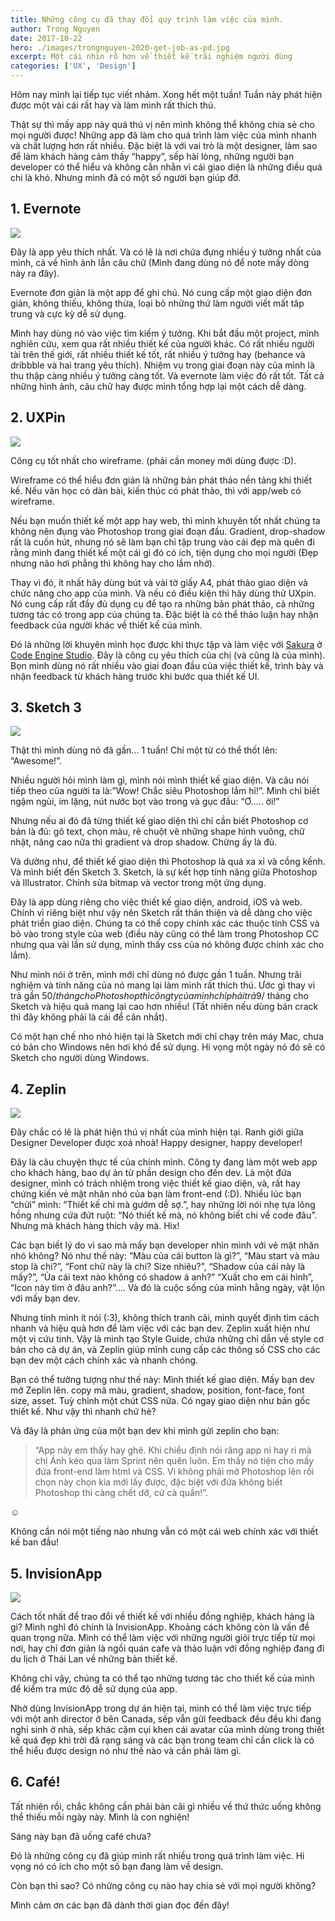 ```yaml
---
title: Những công cụ đã thay đổi quy trình làm việc của mình.
author: Trong Nguyen
date: 2017-10-22
hero: ./images/trongnguyen-2020-get-job-as-pd.jpg
excerpt: Một cái nhìn rõ hơn về thiết kế trãi nghiệm người dùng
categories: ['UX', 'Design']
---
```


Hôm nay mình lại tiếp tục viết nhảm. Xong hết một tuần! Tuần này phát hiện được một vài cái rất hay và làm mình rất thích thú.

Thật sự thì mấy app này quá thú vị nên mình không thể không chia sẻ cho mọi người được! Những app đã làm cho quá trình làm việc của mình nhanh và chất lượng hơn rất nhiều. Đặc biệt là với vai trò là một designer, làm sao để làm khách hàng cảm thấy “happy”, sếp hài lòng, những người bạn developer có thể hiểu và không cằn nhằn vì cái giao diện là những điều quá chi là khó. Nhưng mình đã có một số người bạn giúp đỡ.

## 1. Evernote

<div class="Image__Small">
  <img src="https://66.media.tumblr.com/c7630e6b4ca6d8de5a562d8965f9c4bb/tumblr_inline_oy6o64dJXI1r2iqwn_540.png" />
</div>

Đây là app yêu thích nhất. Và có lẽ là nơi chứa đựng nhiều ý tưởng nhất của mình, cả về hình ảnh lẫn câu chữ (Mình đang dùng nó để note mấy dòng này ra đây).

Evernote đơn giản là một app để ghi chú. Nó cung cấp một giao diện đơn giản, không thiếu, không thừa, loại bỏ những thứ làm người viết mất tâp trung và cực kỳ dễ sử dụng.

Mình hay dùng nó vào việc tìm kiếm ý tưởng. Khi bắt đầu một project, mình nghiên cứu, xem qua rất nhiều thiết kế của người khác. Có rất nhiều người tài trên thế giới, rất nhiều thiết kế tốt, rất nhiều ý tưởng hay (behance và dribbble và hai trang yêu thích). Nhiệm vụ trong giai đoạn này của mình là thu thập càng nhiều ý tưởng càng tốt. Và evernote làm việc đó rất tốt. Tất cả những hình ảnh, câu chữ hay được mình tổng hợp lại một cách dễ dàng.

## 2. UXPin

<div class="Image__Small">
  <img src="https://66.media.tumblr.com/1483c9305d0ac9d4e4b8c1d553fc4777/tumblr_inline_oy6o82Po2L1r2iqwn_540.png" />
</div>

Công cụ tốt nhất cho wireframe. (phải cần money mới dùng được :D).

Wireframe có thể hiểu đơn giản là những bản phát thảo nền tảng khi thiết kế. Nếu văn học có dàn bài, kiến thúc có phát thảo, thì với app/web có wireframe.

Nếu bạn muốn thiết kế một app hay web, thì mình khuyên tốt nhất chúng ta không nên đụng vào Photoshop trong giai đoạn đầu. Gradient, drop-shadow rất là cuốn hút, nhưng nó sẽ làm bạn chỉ tập trung vào cái đẹp mà quên đi rằng mình đang thiết kế một cái gì đó có ích, tiện dụng cho mọi người (Đẹp nhưng não hơi phẳng thì không hay cho lắm nhở).

Thay vì đó, ít nhất hãy dùng bút và vài tờ giấy A4, phát thảo giao diện và chức năng cho app của mình. Và nếu có điều kiện thì hãy dùng thử UXpin. Nó cung cấp rất đầy đủ dụng cụ để tạo ra những bản phát thảo, cả những tương tác có trong app của chúng ta. Đặc biệt là có thể thảo luận hay nhận feedback của người khác về thiết kế của mình.

Đó là những lời khuyên mình học được khi thực tập và làm việc với [Sakura](https://www.facebook.com/sakura.komuro.ngo) ở [Code Engine Studio](https://www.facebook.com/codeengine). Đây là công cụ yêu thích của chị (và cũng là của mình). Bọn mình dùng nó rất nhiều vào giai đoạn đầu của việc thiết kế, trình bày và nhận feedback từ khách hàng trước khi bước qua thiết kế UI.

## 3. Sketch 3

<div class="Image__Small">
  <img src="https://66.media.tumblr.com/760c7570eaf8e723c907877e1f58a21c/tumblr_inline_oy6o88qx0A1r2iqwn_540.png" />
</div>

Thật thì mình dùng nó đã gần… 1 tuần! Chỉ một từ có thể thốt lên: “Awesome!”.

Nhiều người hỏi mình làm gì, mình nói mình thiết kế giao diện. Và câu nói tiếp theo của người ta là:”Wow! Chắc siêu Photoshop lắm hỉ!”. Mình chỉ biết ngậm ngùi, im lặng, nút nước bọt vào trong và gục đầu: “Ơ….. ời!”

Nhưng nếu ai đó đã từng thiết kế giao diện thì chỉ cần biết Photoshop cơ bản là đủ: gõ text, chọn màu, rê chuột vẽ những shape hình vuông, chữ nhật, nâng cao nữa thì gradient và drop shadow. Chừng ấy là đủ.

Và dường như, để thiết kế giao diện thì Photoshop là quá xa xỉ và cồng kềnh. Và mình biết đến Sketch 3. Sketch, là sự kết hợp tính năng giữa Photoshop và Illustrator. Chỉnh sửa bitmap và vector trong một ứng dụng.

Đây là app dùng riêng cho việc thiết kế giao diện, android, iOS và web. Chính vì riêng biệt như vậy nên Sketch rất thân thiện và dễ dàng cho việc phát triển giao diện. Chúng ta có thể copy chính xác các thuộc tính CSS và bỏ vào trong style của web (điều này cũng có thể làm trong Photoshop CC nhưng qua vài lần sử dụng, mình thấy css của nó không được chính xác cho lắm).

Như mình nói ở trên, mình mới chỉ dùng nó được gần 1 tuần. Nhưng trãi nghiệm và tính năng của nó mang lại làm mình rất thích thú. Ước gì thay vì trả gần 50$/ tháng cho Photoshop thì công ty của mình chỉ phải trả 9$/ tháng cho Sketch và hiệu quả mang lại cao hơn nhiều! (Tất nhiên nếu dùng bản crack thì đây không phải là cái để cân nhắt).

Có một hạn chế nho nhỏ hiện tại là Sketch mới chỉ chạy trên máy Mac, chưa có bản cho Windows nên hơi khó để sử dụng. Hi vọng một ngày nó đó sẽ có Sketch cho người dùng Windows.

## 4. Zeplin

<div class="Image__Small">
  <img src="https://66.media.tumblr.com/b73e0364e91bb2e759e1e39a650e91e9/tumblr_inline_oy6o8mtabz1r2iqwn_540.png" />
</div>

Đây chắc có lẽ là phát hiện thú vị nhất của mình hiện tại. Ranh giới giữa Designer Developer được xoá nhoà! Happy designer, happy developer!

Đây là câu chuyện thực tế của chính mình. Công ty đang làm một web app cho khách hàng, bao dự án từ phần design cho đến dev. Là một đứa designer, mình có trách nhiệm trong việc thiết kế giao diện, và, rất hay chứng kiến vẻ mặt nhăn nhó của bạn làm front-end (:D). Nhiều lúc bạn “chửi” mình: “Thiết kế chi mà gướm dễ sợ.”, hay những lời nói nhẹ tựa lông hồng nhưng cứa đứt ruột: “Nó thiết kế mà, nó không biết chi về code đâu”. Nhưng mà khách hàng thích vậy mà. Hix!

Các bạn biết lý do vì sao mà mấy bạn developer nhìn mình với vẻ mặt nhăn nhó không? Nó như thế này: “Màu của cái button là gì?”, “Màu start và màu stop là chi?”, “Font chữ này là chi? Size nhiêu?”, “Shadow của cái này là mấy?”, “Ủa cái text nào không có shadow á anh?” “Xuất cho em cái hình”, “Icon này tìm ở đâu anh?”…. Và đó là cuộc sống của mình hằng ngày, vật lộn với mấy bạn dev.

Nhưng tính mình ít nói (:3), không thích tranh cãi, mình quyết định tìm cách nhanh và hiệu quả hơn để làm việc với các bạn dev. Zeplin xuất hiện như một vị cứu tinh. Vậy là mình tạo Style Guide, chứa những chỉ dẫn về style cơ bản cho cả dự án, và Zeplin giúp mình cung cấp các thông số CSS cho các bạn dev một cách chính xác và nhanh chóng.

Bạn có thể tưởng tượng như thế này: Mình thiết kế giao diện. Mấy bạn dev mở Zeplin lên. copy mã màu, gradient, shadow, position, font-face, font size, asset. Tuỳ chỉnh một chút CSS nữa. Có ngay giao diện như bản gốc thiết kế. Như vậy thì nhanh chứ hè?

Và đây là phản ứng của một bạn dev khi mình gửi zeplin cho bạn:
> “App này em thấy hay ghê. Khi chiều định nói răng app ni hay ri mà chị Ánh kéo qua làm Sprint nên quên luôn. Em thấy nó tiện cho mấy đứa front-end làm html và CSS. Vì không phải mở Photoshop lên rồi chọn này chọn kia mới lấy được, đặc biệt với đứa không biết Photoshop thì càng chết dỡ, cứ cà quần!”.

☺︎

Không cần nói một tiếng nào nhưng vẫn có một cái web chính xác với thiết kế ban đầu!

## 5. InvisionApp

<div class="Image__Small">
  <img src="https://66.media.tumblr.com/8ce743d64736f68be789a781730a3243/tumblr_inline_oy6o8ywY8y1r2iqwn_540.png" />
</div>

Cách tốt nhất để trao đổi về thiết kế với nhiều đồng nghiệp, khách hàng là gì? Mình nghĩ đó chính là InvisionApp. Khoảng cách không còn là vấn đề quan trọng nữa. Mình có thể làm việc với những người giỏi trực tiếp từ mọi nơi, hay chỉ đơn giản là ngồi quán cafe và thảo luận với đồng nghiệp đang đi du lịch ở Thái Lan về những bản thiết kế.

Không chỉ vậy, chúng ta có thể tạo những tương tác cho thiết kế của mình để kiểm tra mức độ dễ sử dụng của app.

Nhờ dùng InvisionApp trong dự án hiện tại, mình có thể làm việc trực tiếp với một anh director ở bên Canada, sếp vẫn gửi feedback đều đều khi đang nghỉ sinh ở nhà, sếp khác cặm cụi khen cái avatar của mình dùng trong thiết kế quá đẹp khi trời đã rạng sáng và các bạn trong team chỉ cần click là có thể hiểu được design nó như thế nào và cần phải làm gì.

## 6. Café!

Tất nhiên rồi, chắc không cần phải bàn cãi gì nhiều về thứ thức uống không thể thiếu mỗi ngày này. Mình là con nghiện!

Sáng này bạn đã uống café chưa?

Đó là những công cụ đã giúp mình rất nhiều trong quá trình làm việc. Hi vọng nó có ích cho một số bạn đang làm về design.

Còn bạn thì sao? Có những công cụ nào hay chia sẻ với mọi người không?

Mình cảm ơn các bạn đã dành thời gian đọc đến đây!

